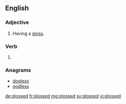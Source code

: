 ==English==

===Adjective===
{{en-adj|-}}

# Having a [[gloss]].

===Verb===
{{head|en|verb form}}

# {{en-past of|gloss}}

===Anagrams===
* [[dogless#English|dogless]]
* [[godless#English|godless]]

[[de:glossed]]
[[fr:glossed]]
[[mg:glossed]]
[[sv:glossed]]
[[vi:glossed]]